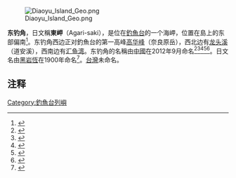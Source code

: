 [[File:Diaoyu_Island_Geo.png|thumb]]

'''东钓角'''，日文稱'''東岬'''（Agari-saki），是位在[[釣魚台|釣魚台]]的一个海岬，位置在島上的东部偏南<ref>{{Cite book|title=中国钓鱼岛地名册|last=国家海洋局编|first=|publisher=北京：海洋出版社|year=2012.11|isbn=978-7-5027-8442-3|location=|pages=5-8}}</ref>。东钓角西边正对釣魚台的第一高峰[[高华峰|高华峰]]（奈良原岳），西北边有[[龙头溪|龙头溪]]（道安溪），西南边有[[汇鱼湾|汇鱼湾]]。东钓角的名稱由[[中华人民共和国|中國]]在2012年9月命名<ref>{{Cite book|title=中国海洋发展报告 2013|last=国家海洋局海洋发展战略研究所课题组编著|first=|publisher=北京：海洋出版社|year=2013.05|isbn=978-7-5027-8535-2|location=|pages=316-317}}</ref><ref>{{Cite web |url= http://politics.people.com.cn/n/2012/0921/c1001-19076819.html |title= 海洋局、民政部公布我国钓鱼岛海域部分地理实体标准名称 |date= 2012年9月21日 |publisher= 《[[人民网|人民网]]》 |language= 中文 |accessdate= 2012年9月21日 |quote=  |archive-date= 2012年11月13日 |archive-url= https://web.archive.org/web/20121113053836/http://politics.people.com.cn/n/2012/0921/c1001-19076819.html |dead-url= no }}</ref><ref>{{Cite book|title=中国海洋权益争端的国际法分析|last=冯学智主编|first=|publisher=北京：中国政法大学出版社|year=2013.03|isbn=978-7-5620-4628-8|location=|pages=102-105}}</ref><ref>{{Cite book|title=钓鱼岛|last=疏震娅，张海文著|first=|publisher=北京：五洲传播出版社|year=2014.11|isbn=978-7-5085-2902-8|location=|pages=1-50}}</ref><ref>{{Cite book|title=中国海岛开发与保护 地理学视角|last=张耀光编|first=|publisher=北京：海洋出版社|year=2012.06|isbn=978-7-5027-8291-7|location=|pages=126-128}}</ref>。日文名由[[黑岩恆|黑岩恆]]在1900年命名<ref>{{Cite web |url=http://www.tanaka-kunitaka.net/senkaku/chigakuzasshi/# |title=地学雑誌 |access-date=2013-09-26 |archive-url=https://web.archive.org/web/20130927025841/http://www.tanaka-kunitaka.net/senkaku/chigakuzasshi/ |archive-date=2013-09-27 |dead-url=yes }}</ref>。[[台灣|台灣]]未命名。

== 注释 ==
{{Reflist}}
{{钓鱼岛及其附属岛屿}}

[[Category:釣魚台列嶼|Category:釣魚台列嶼]]